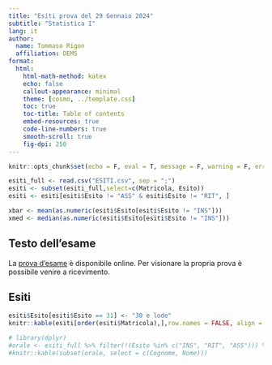 ```yaml
---
title: "Esiti prova del 29 Gennaio 2024"
subtitle: "Statistica I"
lang: it
author:
  name: Tommaso Rigon
  affiliation: DEMS
format:
  html:
    html-math-method: katex
    echo: false
    callout-appearance: minimal
    theme: [cosmo, ../template.css]
    toc: true
    toc-title: Table of contents
    embed-resources: true
    code-line-numbers: true
    smooth-scroll: true
    fig-dpi: 250
---
```


```r
knitr::opts_chunk$set(echo = F, eval = T, message = F, warning = F, error = F, comment = NA, cache = F, include = T, R.options = list(width = 100), collapse = T, dpi = 200, fig.align = "center", fig.height = 4.5, fig.width = 7)
```

```r
esiti_full <- read.csv("ESITI.csv", sep = ";")
esiti <- subset(esiti_full,select=c(Matricola, Esito))
esiti <- esiti[esiti$Esito != "ASS" & esiti$Esito != "RIT", ]

xbar <- mean(as.numeric(esiti$Esito[esiti$Esito != "INS"]))
xmed <- median(as.numeric(esiti$Esito[esiti$Esito != "INS"]))
```


## Testo dell'esame

La [prova d'esame](29_01_2024.html) è disponibile online. Per visionare la propria prova è possibile venire a ricevimento.

<!-- ## Distribuzione degli esiti -->


<!-- La mediana dei voti sufficienti è `24`. La distribuzione dei voti sufficienti è riportata nel seguito tramite un boxplot. -->

<!-- ```{r} -->
<!-- par(mfrow = c(1, 1)) -->
<!-- boxplot(as.numeric(esiti$Esito[esiti$Esito != "INS"]), xlab = "Voti sufficienti", horizontal = TRUE) -->
<!-- ``` -->

## Esiti

```r
esiti$Esito[esiti$Esito == 31] <- "30 e lode"
knitr::kable(esiti[order(esiti$Matricola),],row.names = FALSE, align = c('l', 'l'))
```

```r
# library(dplyr)
#orale <- esiti_full %>% filter(!(Esito %in% c("INS", "RIT", "ASS"))) %>% filter(Esito >= 27)
#knitr::kable(subset(orale, select = c(Cognome, Nome)))
```
